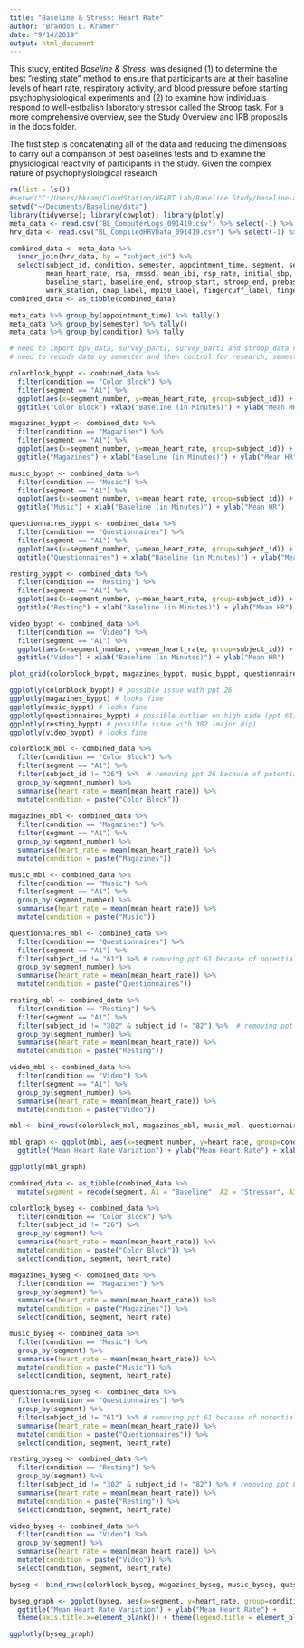 ```yaml
---
title: "Baseline & Stress: Heart Rate"
author: "Brandon L. Kramer"
date: "9/14/2019"
output: html_document
---
```


This study, entited *Baseline & Stress*, was designed (1) to determine the best “resting state” method to ensure that participants are at their baseline levels of heart rate, respiratory activity, and blood pressure before starting psychophysiological experiments and (2) to examine how individuals respond to well-estbalish laboratory stressor called the Stroop task. For a more comprehensive overview, see the Study Overview and IRB proposals in the docs folder. 

The first step is concatenating all of the data and reducing the dimensions to carry out a comparison of best baselines tests and to examine the physiological reactivity of participants in the study. Given the complex nature of psychophysiological research 

```r
rm(list = ls())
#setwd("C:/Users/bkram/CloudStation/HEART Lab/Baseline Study/baseline-and-resilience/data")
setwd("~/Documents/Baseline/data")
library(tidyverse); library(cowplot); library(plotly)
meta_data <- read.csv("BL_ComputerLogs_091419.csv") %>% select(-1) %>% arrange(subject_id) %>% drop_na()
hrv_data <- read.csv("BL_CompiledHRVData_091419.csv") %>% select(-1) %>% arrange(subject_id) %>% drop_na()
```

```r

combined_data <- meta_data %>% 
  inner_join(hrv_data, by = "subject_id") %>% 
  select(subject_id, condition, semester, appointment_time, segment, segment_number, 
         mean_heart_rate, rsa, rmssd, mean_ibi, rsp_rate, initial_sbp, initial_dbp, 
         baseline_start, baseline_end, stroop_start, stroop_end, prebaseline_stress, postbaseline_stress, 
         work_station, cnap_label, mp150_label, fingercuff_label, fingercuff_size, armcuff_label, armcuff_size, ecg_label) 
combined_data <- as_tibble(combined_data)

meta_data %>% group_by(appointment_time) %>% tally()
meta_data %>% group_by(semester) %>% tally()
meta_data %>% group_by(condition) %>% tally

# need to import bpv_data, survey_part1, survey_part3 and stroop_data next 
# need to recode date by semester and then control for research, semester, baseline starts and ends, etc.

```


```r

colorblock_byppt <- combined_data %>% 
  filter(condition == "Color Block") %>% 
  filter(segment == "A1") %>% 
  ggplot(aes(x=segment_number, y=mean_heart_rate, group=subject_id)) + geom_line() +
  ggtitle("Color Block") +xlab("Baseline (in Minutes)") + ylab("Mean HR") 

magazines_byppt <- combined_data %>% 
  filter(condition == "Magazines") %>% 
  filter(segment == "A1") %>% 
  ggplot(aes(x=segment_number, y=mean_heart_rate, group=subject_id)) + geom_line() +
  ggtitle("Magazines") + xlab("Baseline (in Minutes)") + ylab("Mean HR") 

music_byppt <- combined_data %>% 
  filter(condition == "Music") %>% 
  filter(segment == "A1") %>% 
  ggplot(aes(x=segment_number, y=mean_heart_rate, group=subject_id)) + geom_line() +
  ggtitle("Music") + xlab("Baseline (in Minutes)") + ylab("Mean HR") 

questionnaires_byppt <- combined_data %>% 
  filter(condition == "Questionnaires") %>% 
  filter(segment == "A1") %>% 
  ggplot(aes(x=segment_number, y=mean_heart_rate, group=subject_id)) + geom_line() +
  ggtitle("Questionnaires") + xlab("Baseline (in Minutes)") + ylab("Mean HR")

resting_byppt <- combined_data %>% 
  filter(condition == "Resting") %>% 
  filter(segment == "A1") %>% 
  ggplot(aes(x=segment_number, y=mean_heart_rate, group=subject_id)) + geom_line() +
  ggtitle("Resting") + xlab("Baseline (in Minutes)") + ylab("Mean HR")

video_byppt <- combined_data %>% 
  filter(condition == "Video") %>% 
  filter(segment == "A1") %>% 
  ggplot(aes(x=segment_number, y=mean_heart_rate, group=subject_id)) + geom_line() +
  ggtitle("Video") + xlab("Baseline (in Minutes)") + ylab("Mean HR")

plot_grid(colorblock_byppt, magazines_byppt, music_byppt, questionnaires_byppt, resting_byppt, video_byppt, cols = 3)

ggplotly(colorblock_byppt) # possible issue with ppt 26
ggplotly(magazines_byppt) # looks fine 
ggplotly(music_byppt) # looks fine
ggplotly(questionnaires_byppt) # possible outlier on high side (ppt 61)
ggplotly(resting_byppt) # possible issue with 302 (major dip)
ggplotly(video_byppt) # looks fine

```

```r

colorblock_mbl <- combined_data %>% 
  filter(condition == "Color Block") %>% 
  filter(segment == "A1") %>% 
  filter(subject_id != "26") %>%  # removing ppt 26 because of potential issue 
  group_by(segment_number) %>% 
  summarise(heart_rate = mean(mean_heart_rate)) %>% 
  mutate(condition = paste("Color Block")) 
  
magazines_mbl <- combined_data %>% 
  filter(condition == "Magazines") %>% 
  filter(segment == "A1") %>% 
  group_by(segment_number) %>% 
  summarise(heart_rate = mean(mean_heart_rate)) %>% 
  mutate(condition = paste("Magazines"))

music_mbl <- combined_data %>% 
  filter(condition == "Music") %>% 
  filter(segment == "A1") %>% 
  group_by(segment_number) %>% 
  summarise(heart_rate = mean(mean_heart_rate)) %>% 
  mutate(condition = paste("Music"))

questionnaires_mbl <- combined_data %>% 
  filter(condition == "Questionnaires") %>% 
  filter(segment == "A1") %>% 
  filter(subject_id != "61") %>% # removing ppt 61 because of potential issue 
  group_by(segment_number) %>% 
  summarise(heart_rate = mean(mean_heart_rate)) %>% 
  mutate(condition = paste("Questionnaires"))

resting_mbl <- combined_data %>% 
  filter(condition == "Resting") %>% 
  filter(segment == "A1") %>% 
  filter(subject_id != "302" & subject_id != "82") %>%  # removing ppt 82 + 302 because of potential issue 
  group_by(segment_number) %>% 
  summarise(heart_rate = mean(mean_heart_rate)) %>% 
  mutate(condition = paste("Resting"))

video_mbl <- combined_data %>% 
  filter(condition == "Video") %>% 
  filter(segment == "A1") %>% 
  group_by(segment_number) %>% 
  summarise(heart_rate = mean(mean_heart_rate)) %>% 
  mutate(condition = paste("Video"))

mbl <- bind_rows(colorblock_mbl, magazines_mbl, music_mbl, questionnaires_mbl, resting_mbl, video_mbl)  

mbl_graph <- ggplot(mbl, aes(x=segment_number, y=heart_rate, group=condition, color=condition)) + geom_line(size = 1.3) +
  ggtitle("Mean Heart Rate Variation") + ylab("Mean Heart Rate") + xlab("Baseline (in Minutes)") + theme(legend.title = element_blank())

ggplotly(mbl_graph)

```

```r

combined_data <- as_tibble(combined_data %>% 
  mutate(segment = recode(segment, A1 = "Baseline", A2 = "Stressor", A3 = "Recovery 1", A4 = "Recovery 2")))

colorblock_byseg <- combined_data %>% 
  filter(condition == "Color Block") %>%
  filter(subject_id != "26") %>% 
  group_by(segment) %>% 
  summarise(heart_rate = mean(mean_heart_rate)) %>% 
  mutate(condition = paste("Color Block")) %>% 
  select(condition, segment, heart_rate) 

magazines_byseg <- combined_data %>% 
  filter(condition == "Magazines") %>%
  group_by(segment) %>% 
  summarise(heart_rate = mean(mean_heart_rate)) %>% 
  mutate(condition = paste("Magazines")) %>% 
  select(condition, segment, heart_rate) 

music_byseg <- combined_data %>% 
  filter(condition == "Music") %>%
  group_by(segment) %>% 
  summarise(heart_rate = mean(mean_heart_rate)) %>% 
  mutate(condition = paste("Music")) %>% 
  select(condition, segment, heart_rate)

questionnaires_byseg <- combined_data %>% 
  filter(condition == "Questionnaires") %>%
  group_by(segment) %>% 
  filter(subject_id != "61") %>% # removing ppt 61 because of potential issue
  summarise(heart_rate = mean(mean_heart_rate)) %>% 
  mutate(condition = paste("Questionnaires")) %>% 
  select(condition, segment, heart_rate) 

resting_byseg <- combined_data %>% 
  filter(condition == "Resting") %>%
  group_by(segment) %>% 
  filter(subject_id != "302" & subject_id != "82") %>% # removing ppt 82 + 302 because of potential issue 
  summarise(heart_rate = mean(mean_heart_rate)) %>%
  mutate(condition = paste("Resting")) %>% 
  select(condition, segment, heart_rate) 

video_byseg <- combined_data %>% 
  filter(condition == "Video") %>%
  group_by(segment) %>% 
  summarise(heart_rate = mean(mean_heart_rate)) %>% 
  mutate(condition = paste("Video")) %>% 
  select(condition, segment, heart_rate) 

byseg <- bind_rows(colorblock_byseg, magazines_byseg, music_byseg, questionnaires_byseg, resting_byseg, video_byseg)  

byseg_graph <- ggplot(byseg, aes(x=segment, y=heart_rate, group=condition, color=condition)) + geom_line(size = 1.3) +
  ggtitle("Mean Heart Rate Variation") + ylab("Mean Heart Rate") + 
  theme(axis.title.x=element_blank()) + theme(legend.title = element_blank())

ggplotly(byseg_graph)

```




